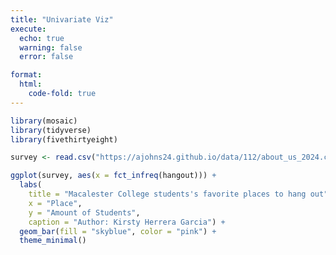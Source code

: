 ```yaml
---
title: "Univariate Viz"
execute:
  echo: true
  warning: false
  error: false

format: 
  html: 
    code-fold: true
---
```


```r
library(mosaic)
library(tidyverse)
library(fivethirtyeight)

survey <- read.csv("https://ajohns24.github.io/data/112/about_us_2024.csv")

ggplot(survey, aes(x = fct_infreq(hangout))) +
  labs( 
    title = "Macalester College students's favorite places to hang out",
    x = "Place", 
    y = "Amount of Students",
    caption = "Author: Kirsty Herrera Garcia") +
  geom_bar(fill = "skyblue", color = "pink") +
  theme_minimal()
```
